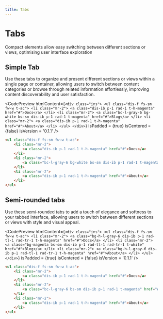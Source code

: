 ```yaml
---
title: Tabs
---
```



# Tabs

Compact elements allow easy switching between different sections or views, optimising user interface exploration

## Simple Tab

Use these tabs to organize and present different sections or views within a single page or container, allowing users to switch between content categories or browse through related information effortlessly, improving content discoverability and user satisfaction.

<CodePreview
  htmlContent={`
    <div class="ins">
        <ul class="dis-f fs-sm fw-w t-ac">
            <li class="mr-2">
                <a class="dis-ib p-1 rad-1 t-h-magenta" href="#">Docs</a>
            </li>
            <li class="mr-2">
                <a class="bc-l-gray-6 bg-white bs-sm dis-ib p-1 rad-1 t-magenta" href="#">Blog</a>
            </li>
            <li class="mr-2">
                <a class="dis-ib p-1 rad-1 t-h-magenta" href="#">About</a>
            </li>
        </ul>
    </div>
  `}
  isPadded = {true}
  isCentered = {false}
  isVersion = '0.1.1'
/>

```html
<ul class="dis-f fs-sm fw-w t-ac">
    <li class="mr-2">
        <a class="dis-ib p-1 rad-1 t-h-magenta" href="#">Docs</a>
    </li>
    <li class="mr-2">
        <a class="bc-l-gray-6 bg-white bs-sm dis-ib p-1 rad-1 t-magenta" href="#">Blog</a>
    </li>
    <li class="mr-2">
        <a class="dis-ib p-1 rad-1 t-h-magenta" href="#">About</a>
    </li>
</ul>
```

## Semi-rounded tabs

Use these semi-rounded tabs to add a touch of elegance and softness to your tabbed interface, allowing users to switch between different sections or views with style and visual appeal.

<CodePreview
  htmlContent={`
    <div class="ins">
        <ul class="dis-f fs-sm fw-w t-ac">
            <li class="mr-2">
                <a class="bg-h-l-gray-6 dis-ib p-1 rad-tl-1 rad-tr-1 t-h-magenta" href="#">Docs</a>
            </li>
            <li class="mr-2">
                <a class="bg-magenta bs-sm dis-ib p-1 rad-tl-1 rad-tr-1 t-white" href="#">Blog</a>
            </li>
            <li class="mr-2">
                <a class="bg-h-l-gray-6 dis-ib p-1 rad-tl-1 rad-tr-1 t-h-magenta" href="#">About</a>
            </li>
        </ul>
    </div>
  `}
  isPadded = {true}
  isCentered = {false}
  isVersion = '0.1.1'
/>

```html
<ul class="dis-f fs-sm fw-w t-ac">
    <li class="mr-2">
        <a class="dis-ib p-1 rad-1 t-h-magenta" href="#">Docs</a>
    </li>
    <li class="mr-2">
        <a class="bc-l-gray-6 bs-sm dis-ib p-1 rad-1 t-magenta" href="#">Blog</a>
    </li>
    <li class="mr-2">
        <a class="dis-ib p-1 rad-1 t-h-magenta" href="#">About</a>
    </li>
</ul>